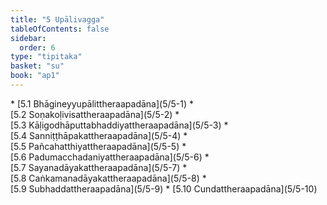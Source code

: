 ```yaml
---
title: "5 Upālivagga"
tableOfContents: false
sidebar:
  order: 6
type: "tipitaka"
basket: "su"
book: "ap1"
---
```



<DynamicBreadcrumb />



<TableOfContents book="ap1" section="5">
* [5.1 Bhāgineyyupālittheraapadāna](5/5-1)
* [5.2 Soṇakoḷivisattheraapadāna](5/5-2)
* [5.3 Kāḷigodhāputtabhaddiyattheraapadāna](5/5-3)
* [5.4 Sanniṭṭhāpakattheraapadāna](5/5-4)
* [5.5 Pañcahatthiyattheraapadāna](5/5-5)
* [5.6 Padumacchadaniyattheraapadāna](5/5-6)
* [5.7 Sayanadāyakattheraapadāna](5/5-7)
* [5.8 Caṅkamanadāyakattheraapadāna](5/5-8)
* [5.9 Subhaddattheraapadāna](5/5-9)
* [5.10 Cundattheraapadāna](5/5-10)
</TableOfContents>